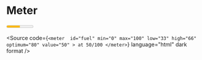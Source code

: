 
<Meta title="Atoms/Form/Meter" />

# Meter

<Unstyled>
  <meter 
    id="fuel"
    min="0" max="100"
    low="33" high="66" optimum="80"
    value="50"
  >
    at 50/100
  </meter>
</Unstyled>

<Source
  code={`
    <meter 
      id="fuel"
      min="0" max="100"
      low="33" high="66" optimum="80"
      value="50"
    >
      at 50/100
    </meter>
  `}
  language="html"
  dark
  format
/>